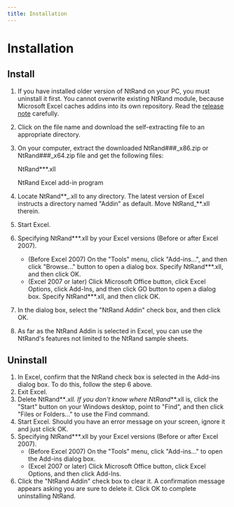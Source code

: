 ```yaml
---
title: Installation
---
```


# Installation

## Install

1.  If you have installed older version of NtRand on your PC, you must uninstall it first. You cannot overwrite existing NtRand module, because Microsoft Excel caches addins into its own repository. Read the [release note](https://github.com/NumericalTechnologies/ntrand-xll/releases/tag/v3.3) carefully.
2.  Click on the file name and download the self-extracting file to an appropriate directory.
3.  On your computer, extract the downloaded NtRand###\_x86.zip or NtRand###\_x64.zip file and get the following files:

    NtRand\*\*\*.xll

    NtRand Excel add-in program

4.  Locate NtRand\*\*\_.xll to any directory. The latest version of Excel instructs a directory named "Addin" as default. Move NtRand\_\*\*.xll therein.
5.  Start Excel.
6.  Specifying NtRand\*\*\*.xll by your Excel versions (Before or after Excel 2007).
    - (Before Excel 2007) On the "Tools" menu, click "Add-ins...", and then click "Browse..." button to open a dialog box. Specify NtRand\*\*\*.xll, and then click OK.
    - (Excel 2007 or later) Click Microsoft Office button, click Excel Options, click Add-Ins, and then click GO button to open a dialog box. Specify NtRand\*\*\*.xll, and then click OK.
7.  In the dialog box, select the "NtRand Addin" check box, and then click OK.
8.  As far as the NtRand Addin is selected in Excel, you can use the NtRand's features not limited to the NtRand sample sheets.

## Uninstall

1.  In Excel, confirm that the NtRand check box is selected in the Add-ins dialog box. To do this, follow the step 6 above.
2.  Exit Excel.
3.  Delete NtRand\*\*_.xll. If you don't know where NtRand_\*\*.xll is, click the "Start" button on your Windows desktop, point to "Find", and then click "Files or Folders..." to use the Find command.
4.  Start Excel. Should you have an error message on your screen, ignore it and just click OK.
5.  Specifying NtRand\*\*\*.xll by your Excel versions (Before or after Excel 2007).
    - (Before Excel 2007) On the "Tools" menu, click "Add-ins..." to open the Add-ins dialog box.
    - (Excel 2007 or later) Click Microsoft Office button, click Excel Options, and then click Add-Ins.
6.  Click the "NtRand Addin" check box to clear it. A confirmation message appears asking you are sure to delete it. Click OK to complete uninstalling NtRand.
